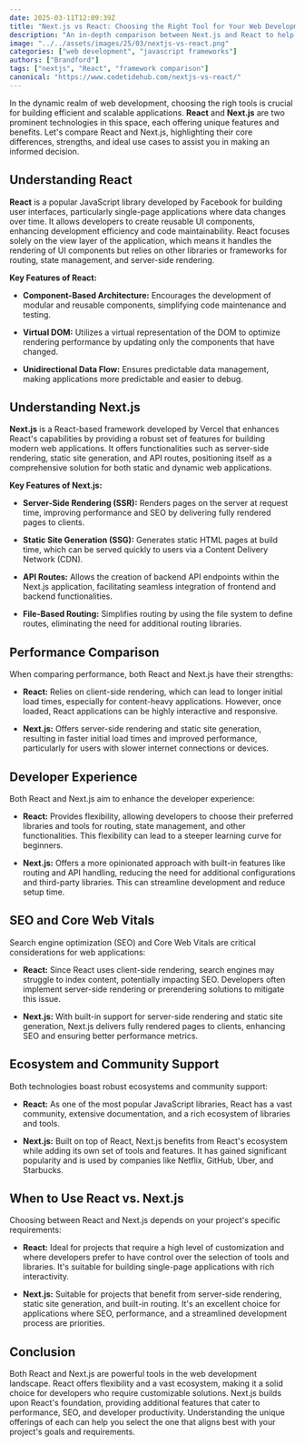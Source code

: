 ```yaml
---
date: 2025-03-11T12:09:39Z
title: "Next.js vs React: Choosing the Right Tool for Your Web Development Project"
description: "An in-depth comparison between Next.js and React to help you determine the best choice for your web development needs."
image: "../../assets/images/25/03/nextjs-vs-react.png"
categories: ["web development", "javascript frameworks"]
authors: ["Brandford"]
tags: ["nextjs", "React", "framework comparison"]
canonical: "https://www.codetidehub.com/nextjs-vs-react/"
---
```



In the dynamic realm of web development, choosing the righ tools is crucial for building efficient and scalable applications. **React** and **Next.js** are two prominent technologies in this space, each offering unique features and benefits. Let's compare React and Next.js, highlighting their core differences, strengths, and ideal use cases to assist you in making an informed decision.

## Understanding React

**React** is a popular JavaScript library developed by Facebook for building user interfaces, particularly single-page applications where data changes over time. It allows developers to create reusable UI components, enhancing development efficiency and code maintainability. React focuses solely on the view layer of the application, which means it handles the rendering of UI components but relies on other libraries or frameworks for routing, state management, and server-side rendering.

**Key Features of React:**

- **Component-Based Architecture:** Encourages the development of modular and reusable components, simplifying code maintenance and testing.

- **Virtual DOM:** Utilizes a virtual representation of the DOM to optimize rendering performance by updating only the components that have changed.

- **Unidirectional Data Flow:** Ensures predictable data management, making applications more predictable and easier to debug.

## Understanding Next.js

**Next.js** is a React-based framework developed by Vercel that enhances React's capabilities by providing a robust set of features for building modern web applications. It offers functionalities such as server-side rendering, static site generation, and API routes, positioning itself as a comprehensive solution for both static and dynamic web applications.

**Key Features of Next.js:**

- **Server-Side Rendering (SSR):** Renders pages on the server at request time, improving performance and SEO by delivering fully rendered pages to clients.

- **Static Site Generation (SSG):** Generates static HTML pages at build time, which can be served quickly to users via a Content Delivery Network (CDN).

- **API Routes:** Allows the creation of backend API endpoints within the Next.js application, facilitating seamless integration of frontend and backend functionalities.

- **File-Based Routing:** Simplifies routing by using the file system to define routes, eliminating the need for additional routing libraries.

## Performance Comparison

When comparing performance, both React and Next.js have their strengths:

- **React:** Relies on client-side rendering, which can lead to longer initial load times, especially for content-heavy applications. However, once loaded, React applications can be highly interactive and responsive.

- **Next.js:** Offers server-side rendering and static site generation, resulting in faster initial load times and improved performance, particularly for users with slower internet connections or devices.

## Developer Experience

Both React and Next.js aim to enhance the developer experience:

- **React:** Provides flexibility, allowing developers to choose their preferred libraries and tools for routing, state management, and other functionalities. This flexibility can lead to a steeper learning curve for beginners.

- **Next.js:** Offers a more opinionated approach with built-in features like routing and API handling, reducing the need for additional configurations and third-party libraries. This can streamline development and reduce setup time.

## SEO and Core Web Vitals

Search engine optimization (SEO) and Core Web Vitals are critical considerations for web applications:

- **React:** Since React uses client-side rendering, search engines may struggle to index content, potentially impacting SEO. Developers often implement server-side rendering or prerendering solutions to mitigate this issue.

- **Next.js:** With built-in support for server-side rendering and static site generation, Next.js delivers fully rendered pages to clients, enhancing SEO and ensuring better performance metrics.

## Ecosystem and Community Support

Both technologies boast robust ecosystems and community support:

- **React:** As one of the most popular JavaScript libraries, React has a vast community, extensive documentation, and a rich ecosystem of libraries and tools.

- **Next.js:** Built on top of React, Next.js benefits from React's ecosystem while adding its own set of tools and features. It has gained significant popularity and is used by companies like Netflix, GitHub, Uber, and Starbucks.

## When to Use React vs. Next.js

Choosing between React and Next.js depends on your project's specific requirements:

- **React:** Ideal for projects that require a high level of customization and where developers prefer to have control over the selection of tools and libraries. It's suitable for building single-page applications with rich interactivity.

- **Next.js:** Suitable for projects that benefit from server-side rendering, static site generation, and built-in routing. It's an excellent choice for applications where SEO, performance, and a streamlined development process are priorities.

## Conclusion

Both React and Next.js are powerful tools in the web development landscape. React offers flexibility and a vast ecosystem, making it a solid choice for developers who require customizable solutions. Next.js builds upon React's foundation, providing additional features that cater to performance, SEO, and developer productivity. Understanding the unique offerings of each can help you select the one that aligns best with your project's goals and requirements.
